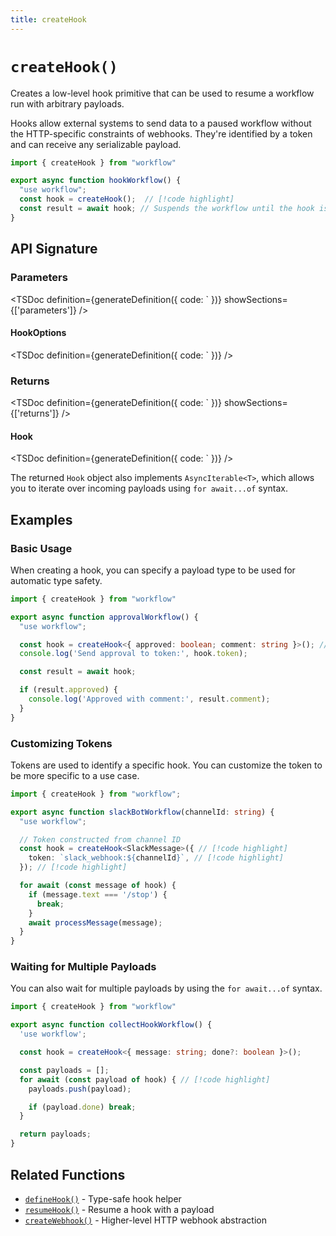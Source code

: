 ```yaml
---
title: createHook
---
```



# `createHook()`

Creates a low-level hook primitive that can be used to resume a workflow run with arbitrary payloads.

Hooks allow external systems to send data to a paused workflow without the HTTP-specific constraints of webhooks. They're identified by a token and can receive any serializable payload.

```ts lineNumbers
import { createHook } from "workflow"

export async function hookWorkflow() {
  "use workflow";
  const hook = createHook();  // [!code highlight]
  const result = await hook; // Suspends the workflow until the hook is resumed
}
```

## API Signature

### Parameters

<TSDoc
definition={generateDefinition({
  code: `
})}
showSections={['parameters']}
/>

#### HookOptions

<TSDoc
definition={generateDefinition({
  code: `
})}
/>

### Returns

<TSDoc
definition={generateDefinition({
  code: `
})}
showSections={['returns']}
/>

#### Hook

<TSDoc
definition={generateDefinition({
  code: `
})}
/>

The returned `Hook` object also implements `AsyncIterable<T>`, which allows you to iterate over incoming payloads using `for await...of` syntax.

## Examples

### Basic Usage

When creating a hook, you can specify a payload type to be used for automatic type safety.

```typescript lineNumbers
import { createHook } from "workflow"

export async function approvalWorkflow() {
  "use workflow";

  const hook = createHook<{ approved: boolean; comment: string }>(); // [!code highlight]
  console.log('Send approval to token:', hook.token);

  const result = await hook;

  if (result.approved) {
    console.log('Approved with comment:', result.comment);
  }
}
```

### Customizing Tokens

Tokens are used to identify a specific hook. You can customize the token to be more specific to a use case.

```typescript lineNumbers
import { createHook } from "workflow";

export async function slackBotWorkflow(channelId: string) {
  "use workflow";

  // Token constructed from channel ID
  const hook = createHook<SlackMessage>({ // [!code highlight]
    token: `slack_webhook:${channelId}`, // [!code highlight]
  }); // [!code highlight]

  for await (const message of hook) {
    if (message.text === '/stop') {
      break;
    }
    await processMessage(message);
  }
}
```

### Waiting for Multiple Payloads

You can also wait for multiple payloads by using the `for await...of` syntax.

```typescript lineNumbers
import { createHook } from "workflow"

export async function collectHookWorkflow() {
  'use workflow';

  const hook = createHook<{ message: string; done?: boolean }>();

  const payloads = [];
  for await (const payload of hook) { // [!code highlight]
    payloads.push(payload);

    if (payload.done) break;
  }

  return payloads;
}
```

## Related Functions

- [`defineHook()`](/docs/api-reference/workflow/define-hook) - Type-safe hook helper
- [`resumeHook()`](/docs/api-reference/workflow-api/resume-hook) - Resume a hook with a payload
- [`createWebhook()`](/docs/api-reference/workflow/create-webhook) - Higher-level HTTP webhook abstraction
